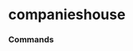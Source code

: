 # companieshouse




### Commands
<ul className="grid grid-cols-1 md:grid-cols-2 lg:grid-cols-3 xl:grid-cols-4 gap-4 -ml-6">
<ReferenceCard
    title="Download Filing Document"
    description="Download company's filing document."
    url="/sdk/reference/alt/companieshouse/download_filing_document"
    command
/>
<ReferenceCard
    title="Get Charges"
    description=""
    url="/sdk/reference/alt/companieshouse/get_charges"
    command
/>
<ReferenceCard
    title="Get Company Info"
    description="Gets company info by company number"
    url="/sdk/reference/alt/companieshouse/get_company_info"
    command
/>
<ReferenceCard
    title="Get Filing Document"
    description="Download given filing document pdf"
    url="/sdk/reference/alt/companieshouse/get_filing_document"
    command
/>
<ReferenceCard
    title="Get Filings"
    description="Gets information on filings for given company, e.g. accounts, etc"
    url="/sdk/reference/alt/companieshouse/get_filings"
    command
/>
<ReferenceCard
    title="Get Officers"
    description="Gets information on company officers"
    url="/sdk/reference/alt/companieshouse/get_officers"
    command
/>
<ReferenceCard
    title="Get Persons With Significant Control"
    description="Gets information on persons with significant control over the company"
    url="/sdk/reference/alt/companieshouse/get_persons_with_significant_control"
    command
/>
<ReferenceCard
    title="Get Search Results"
    description="All companies with searchStr in their name."
    url="/sdk/reference/alt/companieshouse/get_search_results"
    command
/>
</ul>
